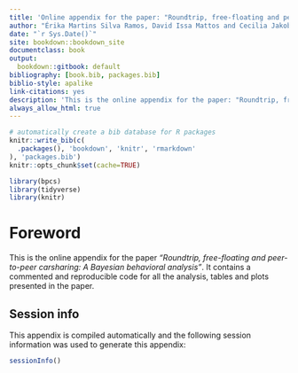 ```yaml
--- 
title: 'Online appendix for the paper: "Roundtrip, free-floating and peer-to-peer carsharing: A Bayesian behavioral analysis"'
author: "Érika Martins Silva Ramos, David Issa Mattos and Cecilia Jakobsson Bergstad"
date: "`r Sys.Date()`"
site: bookdown::bookdown_site
documentclass: book
output:
  bookdown::gitbook: default
bibliography: [book.bib, packages.bib]
biblio-style: apalike
link-citations: yes
description: 'This is the online appendix for the paper: "Roundtrip, free-floating and peer-to-peer carsharing: A Bayesian behavioral analysis"'
always_allow_html: true
---
```


```r
# automatically create a bib database for R packages
knitr::write_bib(c(
  .packages(), 'bookdown', 'knitr', 'rmarkdown'
), 'packages.bib')
knitr::opts_chunk$set(cache=TRUE)

library(bpcs)
library(tidyverse)
library(knitr)
```

# Foreword

This is the online appendix for the paper *"Roundtrip, free-floating and peer-to-peer carsharing: A Bayesian behavioral analysis"*. It contains a commented and reproducible code for all the analysis, tables and plots presented in the paper.

## Session info

This appendix is compiled automatically and the following session information was used to generate this appendix:

```r
sessionInfo()
```




